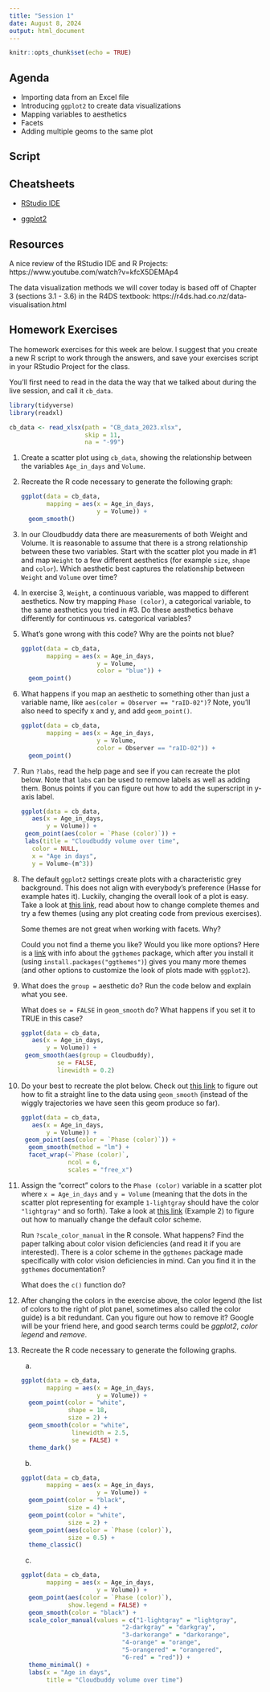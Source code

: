 ```yaml
---
title: "Session 1"
date: August 8, 2024
output: html_document
---
```



```r
knitr::opts_chunk$set(echo = TRUE)
```

## Agenda

* Importing data from an Excel file
* Introducing `ggplot2` to create data visualizations
* Mapping variables to aesthetics 
* Facets
* Adding multiple geoms to the same plot

## Script

<!-- Here's the script from Session 1. You can download this and save it inside the R Project folder that you created for the class. -->


<!-- ```{r, include = FALSE, eval = FALSE} -->

<!-- # install and load these packages -->
<!-- devtools::install_github('yihui/xfun') -->

<!-- # embed_file() requires a few more packages -->
<!-- xfun::pkg_load2(c('base64enc', 'htmltools', 'mime')) -->
<!-- ``` -->

<!-- ```{r echo=FALSE} -->
<!-- # a embed single file -->
<!-- xfun::embed_file('session_01.R') -->
<!-- ``` -->



## Cheatsheets

* [RStudio IDE](https://rstudio.github.io/cheatsheets/rstudio-ide.pdf)

* [ggplot2](https://rstudio.github.io/cheatsheets/data-visualization.pdf)


## Resources

A nice review of the RStudio IDE and R Projects:
https://www.youtube.com/watch?v=kfcX5DEMAp4

The data visualization methods we will cover today is based off of Chapter 3 (sections 3.1 - 3.6) in the R4DS textbook: https://r4ds.had.co.nz/data-visualisation.html


## Homework Exercises

The homework exercises for this week are below. I suggest that you create a new R script to work through the answers, and save your exercises script in your RStudio Project for the class.

You'll first need to read in the data the way that we talked about during the live session, and call it `cb_data`.

```r
library(tidyverse)
library(readxl)

cb_data <- read_xlsx(path = "CB_data_2023.xlsx",
                     skip = 11,
                     na = "-99")

```

1. Create a scatter plot using `cb_data`, showing the relationship between the variables `Age_in_days` and `Volume`. 

1. Recreate the R code necessary to generate the following graph:  

    ```r
    ggplot(data = cb_data, 
           mapping = aes(x = Age_in_days, 
                         y = Volume)) +
      geom_smooth()

    ```

1. In our Cloudbuddy data there are measurements of both Weight and Volume. It is reasonable to assume that there is a strong relationship between these two variables. Start with the scatter plot you made in #1 and map `Weight` to a few different aesthetics (for example `size`, `shape` and `color`). Which aesthetic best captures the relationship between `Weight` and `Volume` over time?   

1. In exercise 3, `Weight`, a continuous variable, was mapped to different aesthetics. Now try mapping `Phase (color)`, a categorical variable, to the same aesthetics you tried in #3. Do these aesthetics behave differently for continuous vs. categorical variables?   

1. What's gone wrong with this code? Why are the points not blue?  

    ```r
    ggplot(data = cb_data, 
           mapping = aes(x = Age_in_days, 
                         y = Volume, 
                         color = "blue")) + 
      geom_point()
    ```

1. What happens if you map an aesthetic to something other than just a variable name, like `aes(color = Observer == "raID-02")`? Note, you'll also need to specify x and y, and add `geom_point()`.

    ```r
    ggplot(data = cb_data, 
           mapping = aes(x = Age_in_days, 
                         y = Volume, 
                         color = Observer == "raID-02")) + 
      geom_point()
    ```

1. Run `?labs`, read the help page and see if you can recreate the plot below. Note that `labs` can be used to remove labels as well as adding them. Bonus points if you can figure out how to add the superscript in y-axis label.  

    ```r
ggplot(data = cb_data,
       aes(x = Age_in_days,
           y = Volume)) +
  geom_point(aes(color = `Phase (color)`)) +
  labs(title = "Cloudbuddy volume over time",
       color = NULL,
       x = "Age in days", 
       y = Volume~(m^3))

    ```


1. The default `ggplot2` settings create plots with a characteristic grey background. This does not align with everybody's preference (Hasse for example hates it). Luckily, changing the overall look of a plot is easy. Take a look at [this link](https://ggplot2.tidyverse.org/reference/ggtheme.html), read about how to change complete themes and try a few themes (using any plot creating code from previous exercises).

    Some themes are not great when working with facets. Why?
    
    Could you not find a theme you like? Would you like more options? Here is a [link](https://yutannihilation.github.io/allYourFigureAreBelongToUs/ggthemes/) with info about the `ggthemes` package, which after you install it (using `install.packages("ggthemes")`) gives you many more themes (and other options to customize the look of plots made with `ggplot2`).
    
1. What does the `group =` aesthetic do? Run the code below and explain what you see. 

    What does `se = FALSE` in `geom_smooth` do? What happens if you set it to TRUE in this case?

    ```r
ggplot(data = cb_data,
       aes(x = Age_in_days,
           y = Volume)) +
  geom_smooth(aes(group = Cloudbuddy),
              se = FALSE, 
              linewidth = 0.2)
    ```

1. Do your best to recreate the plot below. Check out [this link](https://www.datanovia.com/en/blog/how-to-plot-a-smooth-line-using-ggplot2/) to figure out how to fit a straight line to the data using `geom_smooth` (instead of the wiggly trajectories we have seen this geom produce so far).

    ```r
ggplot(data = cb_data,
       aes(x = Age_in_days,
           y = Volume)) +
  geom_point(aes(color = `Phase (color)`)) +
      geom_smooth(method = "lm") +
      facet_wrap(~`Phase (color)`, 
                 ncol = 6, 
                 scales = "free_x")

    ```


1. Assign the "correct" colors to the `Phase (color)` variable in a scatter plot where `x = Age_in_days` and `y = Volume` (meaning that the dots in the scatter plot representing for example `1-lightgray` should have the color `"lightgray"` and so forth). Take a look at [this link](https://www.statology.org/color-by-factor-ggplot2/) (Example 2) to figure out how to manually change the default color scheme.

    Run `?scale_color_manual` in the R console. What happens? Find the paper talking about color vision deficiencies (and read it if you are interested). There is a color scheme in the `ggthemes` package made specifically with color vision deficiencies in mind. Can you find it in the `ggthemes` documentation?
    
    What does the `c()` function do?
    
1. After changing the colors in the exercise above, the color legend (the list of colors to the right of plot panel, sometimes also called the color guide) is a bit redundant. Can you figure out how to remove it? Google will be your friend here, and good search terms could be *ggplot2*, *color legend* and *remove*. 

1. Recreate the R code necessary to generate the following graphs.  

    a.
    
    ```r
    ggplot(data = cb_data, 
           mapping = aes(x = Age_in_days, 
                         y = Volume)) +
      geom_point(color = "white", 
                 shape = 18, 
                 size = 2) +
      geom_smooth(color = "white", 
                  linewidth = 2.5, 
                  se = FALSE) +
      theme_dark()

    ```
    
    b.
    
    ```r
    ggplot(data = cb_data, 
           mapping = aes(x = Age_in_days, 
                         y = Volume)) +
      geom_point(color = "black", 
                 size = 4) +
      geom_point(color = "white",
                 size = 2) +
      geom_point(aes(color = `Phase (color)`),
                 size = 0.5) +
      theme_classic()

    ```
    
    c.
    
    ```r
    ggplot(data = cb_data, 
           mapping = aes(x = Age_in_days, 
                         y = Volume)) +
      geom_point(aes(color = `Phase (color)`),
                 show.legend = FALSE) +
      geom_smooth(color = "black") +
      scale_color_manual(values = c("1-lightgray" = "lightgray",
                                "2-darkgray" = "darkgray",
                                "3-darkorange" = "darkorange",
                                "4-orange" = "orange",
                                "5-orangered" = "orangered",
                                "6-red" = "red")) +
      theme_minimal() +
      labs(x = "Age in days", 
           title = "Cloudbuddy volume over time")

    ```
    
    